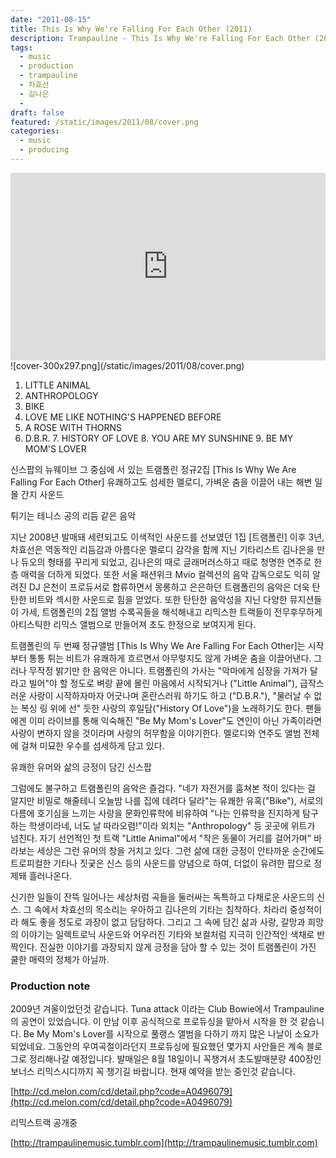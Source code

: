 ```yaml
---
date: "2011-08-15"
title: This Is Why We're Falling For Each Other (2011)
description: Trampauline - This Is Why We're Falling For Each Other (2011) Released.
tags:
  - music
  - production
  - trampauline
  - 차효선
  - 김나은
  -
draft: false
featured: /static/images/2011/08/cover.png
categories:
  - music
  - producing
---
```


<div className="container flex justify-center">
  <iframe
    width="100%"
    height="300"
    scrolling="no"
    frameBorder="no"
    allow="autoplay"
    src="https://w.soundcloud.com/player/?url=https%3A//api.soundcloud.com/tracks/45263363&amp;color=%23ff5500&amp;auto_play=false&amp;hide_related=false&amp;show_comments=true&amp;show_user=true&amp;show_reposts=false&amp;show_teaser=true&amp;visual=true"
  ></iframe>
</div>

<div className="container flex justify-center">
  ![cover-300x297.png](/static/images/2011/08/cover.png)
</div>

1. LITTLE ANIMAL
2. ANTHROPOLOGY
3. BIKE
4. LOVE ME LIKE NOTHING'S HAPPENED BEFORE
5. A ROSE WITH THORNS
6. D.B.R. 7. HISTORY OF LOVE 8. YOU ARE MY SUNSHINE 9. BE MY MOM'S LOVER

신스팝의 뉴웨이브 그 중심에 서 있는 트램폴린 정규2집 [This Is Why We Are Falling For Each Other] 유쾌하고도 섬세한 멜로디, 가벼운 춤을 이끌어 내는 해변 일몰 간지 사운드

튀기는 테니스 공의 리듬 같은 음악

지난 2008년 발매돼 세련되고도 이색적인 사운드를 선보였던 1집 [트램폴린] 이후 3년, 차효선은 역동적인 리듬감과 아름다운 멜로디 감각을 함께 지닌 기타리스트 김나은을 만나 듀오의 형태를 꾸리게 되었고, 김나은의 때로 글래머러스하고 때로 청명한 연주로 한층 매력을 더하게 되었다. 또한 서울 패션위크 Mvio 컬렉션의 음악 감독으로도 익히 알려진 DJ 은천이 프로듀서로 합류하면서 몽롱하고 은은하던 트램폴린의 음악은 더욱 탄탄한 비트와 섹시한 사운드로 힘을 얻었다. 또한 탄탄한 음악성을 지닌 다양한 뮤지션들이 가세, 트램폴린의 2집 앨범 수록곡들을 해석해내고 리믹스한 트랙들이 전무후무하게 아티스틱한 리믹스 앨범으로 만들어져 초도 한정으로 보여지게 된다.

트램폴린의 두 번째 정규앨범 [This Is Why We Are Falling For Each Other]는 시작부터 통통 튀는 비트가 유쾌하게 흐르면서 아무렇지도 않게 가벼운 춤을 이끌어낸다. 그러나 무작정 밝기만 한 음악은 아니다. 트램폴린의 가사는 "악마에게 심장을 가져가 달라고 빌어"야 할 정도로 벼랑 끝에 몰린 마음에서 시작되거나 ("Little Animal"), 급작스러운 사랑이 시작하자마자 어긋나며 혼란스러워 하기도 하고 ("D.B.R."), "물러날 수 없는 복싱 링 위에 선" 듯한 사랑의 후일담("History Of Love")을 노래하기도 한다. 팬들에겐 이미 라이브를 통해 익숙해진 "Be My Mom's Lover"도 연인이 아닌 가족이라면 사랑이 변하지 않을 것이라며 사랑의 허무함을 이야기한다. 멜로디와 연주도 앨범 전체에 걸쳐 미묘한 우수를 섬세하게 담고 있다.

유쾌한 유머와 삶의 긍정이 담긴 신스팝

그럼에도 불구하고 트램폴린의 음악은 즐겁다. "네가 자전거를 훔쳐본 적이 있다는 걸 알지만 비밀로 해줄테니 오늘밤 나를 집에 데려다 달라"는 유쾌한 유혹("Bike"), 서로의 다름에 호기심을 느끼는 사랑을 문화인류학에 비유하여 "나는 인류학을 진지하게 탐구하는 학생이라네, 너도 날 따라오렴!"이라 외치는 "Anthropology" 등 곳곳에 위트가 넘친다. 자기 선언적인 첫 트랙 "Little Animal"에서 "작은 동물이 거리를 걸어가며" 바라보는 세상은 그런 유머의 창을 거치고 있다. 그런 삶에 대한 긍정이 안타까운 순간에도 트로피컬한 기타나 짓궂은 신스 등의 사운드를 양념으로 하여, 더없이 유려한 팝으로 정제돼 흘러나온다.

신기한 일들이 잔뜩 일어나는 세상처럼 곡들을 둘러싸는 독특하고 다채로운 사운드의 신스. 그 속에서 차효선의 목소리는 우아하고 김나은의 기타는 침착하다. 차라리 중성적이라 해도 좋을 정도로 과장이 없고 담담하다. 그리고 그 속에 담긴 삶과 사랑, 갈망과 희망의 이야기는 일렉트로닉 사운드와 어우러진 기타와 보컬처럼 지극히 인간적인 색채로 반짝인다. 진실한 이야기를 과장되지 않게 긍정을 담아 할 수 있는 것이 트램폴린이 가진 쿨한 매력의 정체가 아닐까.

### Production note

2009년 겨울이었던것 같습니다. Tuna attack 이라는 Club Bowie에서 Trampauline의 공연이 있었습니다. 이 만남 이후 공식적으로 프로듀싱을 맡아서 시작을 한 것 같습니다. Be My Mom's Lover를 시작으로 풀랭스 앨범을 다하기 까지 많은 나날이 소요가 되었네요. 그동안의 우여곡절이라던지 프로듀싱에 필요했던 몇가지 사안들은 계속 블로그로 정리해나갈 예정입니다. 발매일은 8월 18일이니 꼭챙겨서 초도발매분량 400장인 보너스 리믹스시디까지 꼭 챙기길 바랍니다. 현재 예약을 받는 중인것 같습니다.

[http://cd.melon.com/cd/detail.php?code=A0496079](http://cd.melon.com/cd/detail.php?code=A0496079)

리믹스트랙 공개중

[http://trampaulinemusic.tumblr.com](http://trampaulinemusic.tumblr.com)
